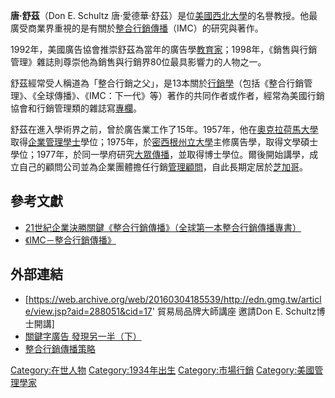 {{Infobox Person
| image =  
| image_size = 
| name   = 唐·愛德華·舒茲
| caption  = 
| birth_date  = {{birth date and age|1934|1|20}}
| birth_place = {{USA-1912}}[[奧克拉荷馬州|奧克拉荷馬州]]
| death_date  = 
| death_place = 
|nationality  = {{USA}}
| occupation     = 學術－[[行銷學|行銷學]]
| spouse         = 
| parents        =
| children       =
}}
'''唐·舒茲'''（Don E. Schultz  唐·愛德華·舒茲）是位[[美國|美國]][[西北大学_(伊利诺州)|西北大學]]的名譽教授。他最廣受商業界重視的是有關於[[整合行銷傳播|整合行銷傳播]]（IMC）的研究與著作。

1992年，美國廣告協會推崇舒茲為當年的廣告學[[教育家|教育家]]；1998年，《銷售與行銷管理》雜誌則尊崇他為銷售與行銷界80位最具影響力的人物之一。 

舒茲經常受人稱道為「整合行銷之父」，是13本關於[[行銷學|行銷學]]（包括《整合行銷管理》、《全球傳播》、《IMC：下一代》等）著作的共同作者或作者，經常為美國行銷協會和行銷管理類的雜誌寫[[專欄|專欄]]。

舒茲在進入學術界之前，曾於廣告業工作了15年。1957年，他在[[奧克拉荷馬大學|奧克拉荷馬大學]]取得[[企業管理|企業管理]][[學士|學士]]學位；1975年，於[[密西根州立大學|密西根州立大學]]主修廣告學，取得文學碩士學位；1977年，於同一學府研究[[大眾傳播|大眾傳播]]，並取得博士學位。爾後開始講學，成立自己的顧問公司並為企業團體擔任行銷[[管理顧問|管理顧問]]，自此長期定居於[[芝加哥|芝加哥]]。

==參考文獻==
*[http://store.gomy.com.tw/showgoods.asp?S_ID=106&G_Category=2987&M_ID=825&G_ID=12925&Affiliate_ID=0 21世紀企業決勝關鍵《整合行銷傳播》（全球第一本整合行銷傳播專書）]{{dead link|date=2017年12月 |bot=InternetArchiveBot |fix-attempted=yes }}
*[https://web.archive.org/web/20090430192225/http://www.mcgraw-hill.com.tw/epaper/imc-event.htm 《IMC－整合行銷傳播》]

==外部連結==
*[https://web.archive.org/web/20160304185539/http://edn.gmg.tw/article/view.jsp?aid=288051&cid=17' 貿易局品牌大師講座 邀請Don E. Schultz博士開講]
*[http://marketing.chinatimes.com/ItemDetailPage/MainContent/05MediaContent.aspx?MMContentNoID=62051 關鍵字廣告 發現另一半（下）]{{dead link|date=2017年12月 |bot=InternetArchiveBot |fix-attempted=yes }}
*[http://www.ylib.com/search/ShowBook.asp?BookNo=H1264 整合行銷傳播策略]{{Wayback|url=http://www.ylib.com/search/ShowBook.asp?BookNo=H1264 |date=20050214053337 }}

{{Authority control}}
[[Category:在世人物|Category:在世人物]]
[[Category:1934年出生|Category:1934年出生]]
[[Category:市場行銷|Category:市場行銷]]
[[Category:美國管理學家|Category:美國管理學家]]